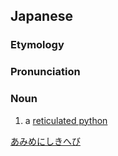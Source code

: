 ==Japanese==
{{wikipedia|lang=ja|アミメニシキヘビ}}
{{ja-kanjitab|あみ|め|にしき|へび|yomi=k}}

===Etymology===
{{compound|網目|錦蛇|lang=ja|tr1=amime|t1=[[mesh]]|tr2=nishikihebi|t2=[[python]]|sort=あみめにしきへび}}

===Pronunciation===
{{ja-pron|acc=7|y=k|あみめ にしきへび}}

===Noun===
{{ja-noun|あみめ にしきへび|アミメ ニシキヘビ}}

# a [[reticulated python]]

[[Category:ja:Snakes|あみめにしきへび]]